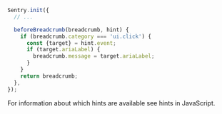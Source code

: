 ```javascript
Sentry.init({
  // ...

  beforeBreadcrumb(breadcrumb, hint) {
    if (breadcrumb.category === 'ui.click') {
      const {target} = hint.event;
      if (target.ariaLabel) {
        breadcrumb.message = target.ariaLabel;
      }
    }
    return breadcrumb;
  },
});
```

For information about which hints are available see <PlatformLink to="/configuration/filtering/#using-hints">hints in JavaScript</PlatformLink>.
